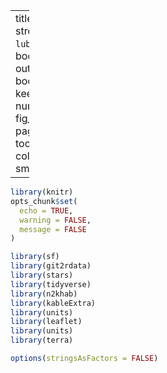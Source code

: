 
---
title: "Update MHQ habitat streams"
date: "`r lubridate::now()`"
site: bookdown::bookdown_site
output:
  bookdown::html_document2:
    keep_md: TRUE
    number_sections: yes
    fig_caption: yes
    df_print: paged
    code_folding: hide
    toc: TRUE
    toc_float:
      collapsed: FALSE
      smooth_scroll: FALSE

---

```r
library(knitr)
opts_chunk$set(
  echo = TRUE,
  warning = FALSE,
  message = FALSE
)

library(sf)
library(git2rdata)
library(stars)
library(tidyverse)
library(n2khab)
library(kableExtra)
library(units)
library(leaflet)
library(units)
library(terra)

options(stringsAsFactors = FALSE)

```






